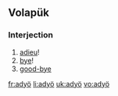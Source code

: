 ==Volapük==

===Interjection===
{{head|vo|interjection}}

# [[adieu]]! 
# [[bye]]! 
# [[good-bye]]

[[fr:adyö]]
[[li:adyö]]
[[uk:adyö]]
[[vo:adyö]]